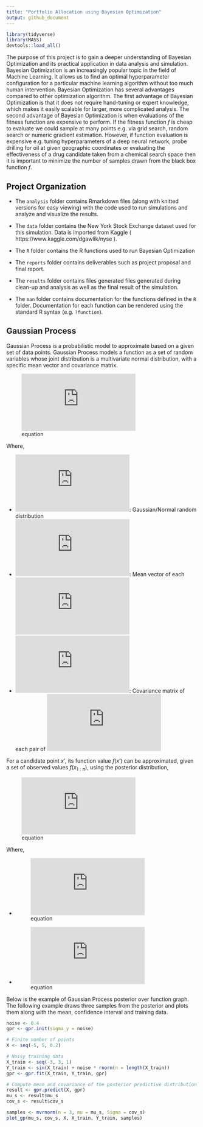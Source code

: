 ```yaml
---
title: "Portfolio Allocation using Bayesian Optimization"
output: github_document
---
```


```r
library(tidyverse)
library(MASS)
devtools::load_all()
```

The purpose of this project is to gain a deeper understanding of Bayesian Optimization and its practical application in data analysis and simulation. Bayesian Optimization is an increasingly popular topic in the field of Machine Learning. It allows us to find an optimal hyperparameter configuration for a particular machine learning algorithm without too much human intervention. Bayesian Optimization has several advantages compared to other optimization algorithm. The first advantage of Bayesian Optimization is that it does not require hand-tuning or expert knowledge, which makes it easily scalable for larger, more complicated analysis. The second advantage of Bayesian Optimization is when evaluations of the fitness function are expensive to perform. If the fitness function $f$ is cheap to evaluate we could sample at many points e.g. via grid search, random search or numeric gradient estimation. However, if function evaluation is expensive e.g. tuning hyperparameters of a deep neural network, probe drilling for oil at given geographic coordinates or evaluating the effectiveness of a drug candidate taken from a chemical search space then it is important to minimize the number of samples drawn from the black box function $f$.

## Project Organization

* The `analysis` folder contains Rmarkdown files (along with knitted versions for easy viewing) with the code used to run simulations and analyze and visualize the results.

* The `data` folder contains the New York Stock Exchange dataset used for this simulation. Data is imported from Kaggle ( https://www.kaggle.com/dgawlik/nyse ). 

* The `R` folder contains the R functions used to run Bayesian Optimization

* The `reports` folder contains deliverables such as project proposal and final report.

* The `results` folder contains files generated files generated during clean-up and analysis as well as the final result of the simulation.

* The `man` folder contains documentation for the functions defined in the `R` folder. Documentation for each function can be rendered using the standard R syntax (e.g. `?function`).

## Gaussian Process

Gaussian Process is a probabilistic model to approximate based on a given set of data points. Gaussian Process models a function as a set of random variables whose joint distribution is a multivariate normal distribution, with a specific mean vector and covariance matrix.

![equation](https://latex.codecogs.com/gif.latex?f%28x_%7B1%3Ak%7D%29%20%5Csim%20%5Cmathcal%7BN%7D%28%5Cmu%28x_%7B1%3Ak%7D%29%2C%20%5CSigma%28x_%7B1%3Ak%7D%2Cx_%7B1%3Ak%7D%29%29)

Where,

* ![equation](https://latex.codecogs.com/gif.latex?%5Cmathcal%7BN%7D%28x%2Cy%29): Gaussian/Normal random distribution
* ![equation](https://latex.codecogs.com/gif.latex?%5Cmu%28x_%7Bi%3Ak%7D%29): Mean vector of each ![equation](https://latex.codecogs.com/gif.latex?f%28x_i%29)
* ![equation](https://latex.codecogs.com/gif.latex?%5CSigma%28x_%7Bi%3Ak%7D%2C%20x_%7Bi%3AK%7D%29): Covariance matrix of each pair of ![equation](https://latex.codecogs.com/gif.latex?f%28x_i%29)

For a candidate point $x'$, its function value $f(x')$ can be approximated, given a set of observed values $f(x_{1:n})$, using the posterior distribution,

![equation](https://latex.codecogs.com/gif.latex?f%28x%29%7Cf%28x_%7B1%3An%7D%29%20%5Csim%20%5Cmathcal%7BN%7D%28%5Cmu_n%28x%29%2C%20%5Csigma_n%5E2%28x%29%29)

Where,

* ![equation](https://latex.codecogs.com/gif.latex?%5Cmu_n%28x%29%20%3D%20%5CSigma_0%28x%2Cx_%7Bi%3An%7D%29%20%5Cast%20%5CSigma_0%28x_%7Bi%3An%7D%2Cx_%7Bi%3An%7D%29%5E%7B-1%7D%20%5Cast%20%28f%28x_%7B1%3An%7D%29%20-%20%5Cmu_0%28x_%7B1%3An%7D%29%29%20&plus;%20%5Cmu_0%28x%29)
* ![equation](https://latex.codecogs.com/gif.latex?%5Csigma_n%5E2%28x%29%20%3D%20%5CSigma_0%28x%2Cx%29%20-%20%5CSigma_0%28x%2C%20x_%7Bi%3An%7D%29%20%5Cast%20%5CSigma_0%28x_%7Bi%3An%7D%2Cx_%7Bi%3An%7D%29%5E%7B-1%7D%20%5Cast%20%5CSigma_0%28x_%7Bi%3An%7D%2Cx%29)

Below is the example of Gaussian Process posterior over function graph. The following example draws three samples from the posterior and plots them along with the mean, confidence interval and training data.

```r
noise <- 0.4
gpr <- gpr.init(sigma_y = noise)

# Finite number of points
X <- seq(-5, 5, 0.2)

# Noisy training data
X_train <- seq(-3, 3, 1)
Y_train <- sin(X_train) + noise * rnorm(n = length(X_train))
gpr <- gpr.fit(X_train, Y_train, gpr)

# Compute mean and covariance of the posterior predictive distribution
result <- gpr.predict(X, gpr)
mu_s <- result$mu_s
cov_s <- result$cov_s

samples <- mvrnorm(n = 3, mu = mu_s, Sigma = cov_s)
plot_gp(mu_s, cov_s, X, X_train, Y_train, samples)
```